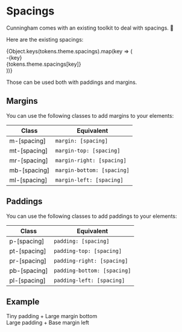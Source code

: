 
<Meta title="Getting Started/Spacings" />

# Spacings

Cunningham comes with an existing toolkit to deal with spacings. 📏

Here are the existing spacings:

<Canvas sourceState="none">
  <div style={{ display: 'flex', flexDirection: 'column', gap: '10px' }}>
    {Object.keys(tokens.theme.spacings).map(key => (
      <div key={key} style={{ display: 'flex', alignItems: 'center', gap: '10px' }}>
        <div className="fw-bold clr-secondary-text" style={{ width: '30px' }}>-{key}</div>
        <div className="fw-medium fs-m clr-secondary-text" style={{ width: '100px' }}>{tokens.theme.spacings[key]}</div>
        <div className={"bg-danger-100 pl-" + key} style={{ height: '48px', width: 0 }}></div>
      </div>
    ))}
  </div>
</Canvas>

Those can be used both with paddings and margins.

## Margins

You can use the following classes to add margins to your elements:

| Class        | Equivalent                 |
|--------------|----------------------------|
| m-[spacing]  | `margin: [spacing]`        |
| mt-[spacing] | `margin-top: [spacing]`    |
| mr-[spacing] | `margin-right: [spacing]`  |
| mb-[spacing] | `margin-bottom: [spacing]` |
| ml-[spacing] | `margin-left: [spacing]`   |

## Paddings

You can use the following classes to add paddings to your elements:

| Class        | Equivalent                 |
|--------------|----------------------------|
| p-[spacing]  | `padding: [spacing]`        |
| pt-[spacing] | `padding-top: [spacing]`    |
| pr-[spacing] | `padding-right: [spacing]`  |
| pb-[spacing] | `padding-bottom: [spacing]` |
| pl-[spacing] | `padding-left: [spacing]`   |


## Example

<Canvas sourceState="shown">
  <div className="bg-danger-100">
    <div className="bg-primary-500 clr-primary-text fw-medium p-t mb-l">Tiny padding + Large margin bottom</div>
    <div className="bg-secondary-500 clr-secondary-text fw-medium p-l ml-b">Large padding + Base margin left</div>
  </div>
</Canvas>

